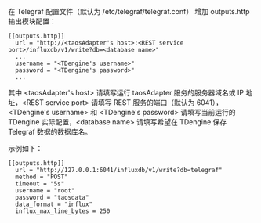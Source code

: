 
在 Telegraf 配置文件（默认为 /etc/telegraf/telegraf.conf） 增加 outputs.http 输出模块配置：

```
[[outputs.http]]
  url = "http://<taosAdapter's host>:<REST service port>/influxdb/v1/write?db=<database name>"
  ...
  username = "<TDengine's username>"
  password = "<TDengine's password>"
  ...
```

其中 <taosAdapter's host\> 请填写运行 taosAdapter 服务的服务器域名或 IP 地址，<REST service port\> 请填写 REST 服务的端口（默认为 6041），<TDengine's username\> 和 <TDengine's password\> 请填写当前运行的 TDengine 实际配置，<database name\> 请填写希望在 TDengine 保存 Telegraf 数据的数据库名。

示例如下：

```
[[outputs.http]]
  url = "http://127.0.0.1:6041/influxdb/v1/write?db=telegraf"
  method = "POST"
  timeout = "5s"
  username = "root"
  password = "taosdata"
  data_format = "influx"
  influx_max_line_bytes = 250
```

